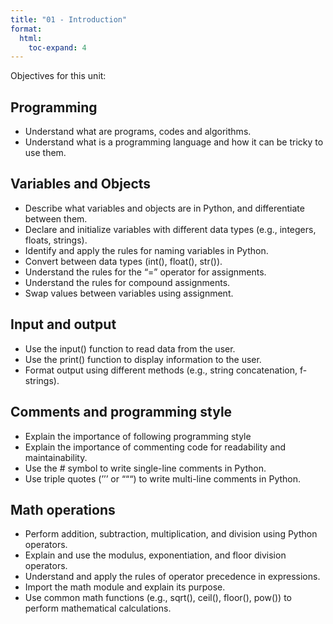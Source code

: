---
title: "01 - Introduction"
format:
  html:
    toc-expand: 4
---

Objectives for this unit:

## Programming
- Understand what are programs, codes and algorithms.
- Understand what is a programming language and how it can be tricky to use them.

## Variables and Objects
- Describe what variables and objects are in Python, and differentiate between them.
- Declare and initialize variables with different data types (e.g., integers, floats, strings).
- Identify and apply the rules for naming variables in Python.
- Convert between data types (int(), float(), str()).
- Understand the rules for the "=" operator for assignments.
- Understand the rules for compound assignments.
- Swap values between variables using assignment.

## Input and output
- Use the input() function to read data from the user.
- Use the print() function to display information to the user.
- Format output using different methods (e.g., string concatenation, f-strings).

## Comments and programming style
- Explain the importance of following programming style
- Explain the importance of commenting code for readability and maintainability.
- Use the # symbol to write single-line comments in Python.
- Use triple quotes (''' or """) to write multi-line comments in Python.

## Math operations
- Perform addition, subtraction, multiplication, and division using Python operators.
- Explain and use the modulus, exponentiation, and floor division operators.
- Understand and apply the rules of operator precedence in expressions.
- Import the math module and explain its purpose.
- Use common math functions (e.g., sqrt(), ceil(), floor(), pow()) to perform mathematical calculations.